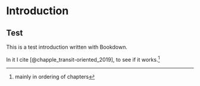 # Introduction

## Test

This is a test introduction written with Bookdown.

In it I cite [@chapple_transit-oriented_2019], to see if it works.^[mainly in ordering of chapters]